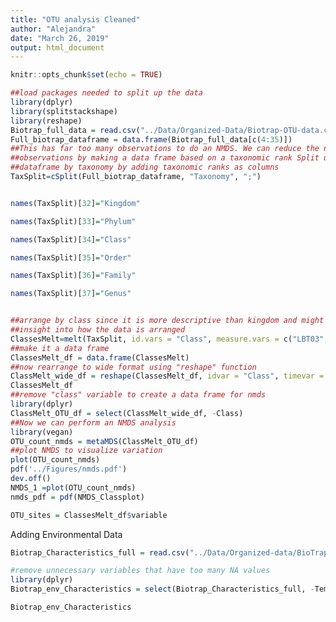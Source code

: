 ```yaml
---
title: "OTU analysis Cleaned"
author: "Alejandra"
date: "March 26, 2019"
output: html_document
---
```


```r
knitr::opts_chunk$set(echo = TRUE)
```

```r
##load packages needed to split up the data
library(dplyr)
library(splitstackshape)
library(reshape)
Biotrap_full_data = read.csv("../Data/Organized-Data/Biotrap-OTU-data.csv")
Full_biotrap_dataframe = data.frame(Biotrap_full_data[c(4:35)])
##This has far too many observations to do an NMDS. We can reduce the number of
##observations by making a data frame based on a taxonomic rank Split up the
##dataframe by taxonomy by adding taxonomic ranks as columns
TaxSplit=cSplit(Full_biotrap_dataframe, "Taxonomy", ";")


names(TaxSplit)[32]="Kingdom"

names(TaxSplit)[33]="Phylum"

names(TaxSplit)[34]="Class"

names(TaxSplit)[35]="Order"

names(TaxSplit)[36]="Family"

names(TaxSplit)[37]="Genus"


##arrange by class since it is more descriptive than kingdom and might give
##insight into how the data is arranged
ClassesMelt=melt(TaxSplit, id.vars = "Class", measure.vars = c("LBT03","LBT04","LBT05","LBT07","LBT08","LBT09","LBT10","LBT89", "LBT90", "LBT91" ,"LBT92" , "LBT93","LBT94", "LBT96","LBT97","LBT98","LBTL10","LBTL7","LBTL9A","AxBT01" , "AxBT03", "AxBT05", "AxBT08", "AxBT10", "AxBT18", "AxBT36", "AxBT38", "AxBT43", "AxBT44", "AxBT47", "AxBT66")) 
##make it a data frame
ClassesMelt_df = data.frame(ClassesMelt)
##now rearrange to wide format using "reshape" function
ClassMelt_wide_df = reshape(ClassesMelt_df, idvar = "Class", timevar = "variable", direction = "wide")
ClassesMelt_df
##remove "class" variable to create a data frame for nmds
library(dplyr)
ClassMelt_OTU_df = select(ClassMelt_wide_df, -Class)
##Now we can perform an NMDS analysis
library(vegan)
OTU_count_nmds = metaMDS(ClassMelt_OTU_df)
##plot NMDS to visualize variation
plot(OTU_count_nmds)
pdf('../Figures/nmds.pdf')
dev.off()
NMDS_1 =plot(OTU_count_nmds)
nmds_pdf = pdf(NMDS_Classplot)

OTU_sites = ClassesMelt_df$variable
```

Adding Environmental Data
```r
Biotrap_Characteristics_full = read.csv("../Data/Organized-data/BioTrapCharacteristics.csv")

#remove unnecessary variables that have too many NA values
library(dplyr)
Biotrap_env_Characteristics = select(Biotrap_Characteristics_full, -Temperature,-H2S,-pH,-Fe.II.)

Biotrap_env_Characteristics
                                                                        
```


